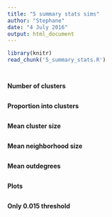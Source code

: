 ```yaml
---
title: "5 summary stats sims"
author: "Stephane"
date: "4 July 2016"
output: html_document
---
```


```r
library(knitr)
read_chunk('5_summary_stats.R')
```

```r
```

```r
```

**Number of clusters**
```r
```

**Proportion into clusters**
```r
```

**Mean cluster size**
```r
```

**Mean neighborhood size**
```r
```

**Mean outdegrees**
```r
```

**Plots**
```r
```

**Only 0.015 threshold**
```r
```
